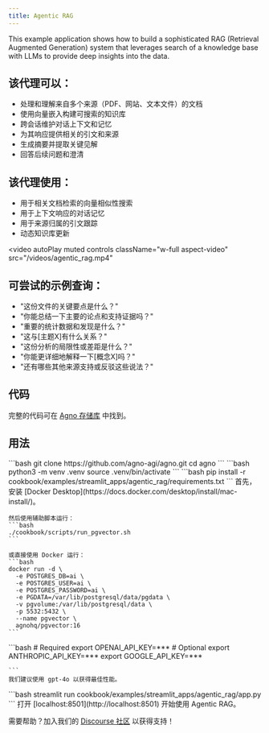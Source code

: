```yaml
---
title: Agentic RAG
---
```


This example application shows how to build a sophisticated RAG (Retrieval Augmented Generation) system that leverages search of a knowledge base with LLMs to provide deep insights into the data.


## 该代理可以：
- 处理和理解来自多个来源（PDF、网站、文本文件）的文档
- 使用向量嵌入构建可搜索的知识库
- 跨会话维护对话上下文和记忆
- 为其响应提供相关的引文和来源
- 生成摘要并提取关键见解
- 回答后续问题和澄清

## 该代理使用：
- 用于相关文档检索的向量相似性搜索
- 用于上下文响应的对话记忆
- 用于来源归属的引文跟踪
- 动态知识库更新

<video
  autoPlay
  muted
  controls
  className="w-full aspect-video"
  src="/videos/agentic_rag.mp4"
></video>

## 可尝试的示例查询：
- "这份文件的关键要点是什么？"
- "你能总结一下主要的论点和支持证据吗？"
- "重要的统计数据和发现是什么？"
- "这与[主题X]有什么关系？"
- "这份分析的局限性或差距是什么？"
- "你能更详细地解释一下[概念X]吗？"
- "还有哪些其他来源支持或反驳这些说法？"

## 代码

完整的代码可在 [Agno 存储库](https://github.com/agno-agi/agno) 中找到。

## 用法

<Steps>
  <Step title="克隆存储库">
    ```bash
    git clone https://github.com/agno-agi/agno.git
    cd agno
    ```
  </Step>

  <Step title="创建虚拟环境">
    ```bash
    python3 -m venv .venv
    source .venv/bin/activate
    ```
  </Step>

  <Step title="安装依赖项">
    ```bash
    pip install -r cookbook/examples/streamlit_apps/agentic_rag/requirements.txt
    ```
  </Step>

  <Step title="运行 PgVector">
    首先，安装 [Docker Desktop](https://docs.docker.com/desktop/install/mac-install/)。

    然后使用辅助脚本运行：
    ```bash
    ./cookbook/scripts/run_pgvector.sh
    ```

    或直接使用 Docker 运行：
    ```bash
    docker run -d \
      -e POSTGRES_DB=ai \
      -e POSTGRES_USER=ai \
      -e POSTGRES_PASSWORD=ai \
      -e PGDATA=/var/lib/postgresql/data/pgdata \
      -v pgvolume:/var/lib/postgresql/data \
      -p 5532:5432 \
      --name pgvector \
      agnohq/pgvector:16
    ```
  </Step>


  <Step title="设置 API 密钥">
    ```bash
    # Required
    export OPENAI_API_KEY=***
    # Optional
    export ANTHROPIC_API_KEY=***
    export GOOGLE_API_KEY=***

    ```
    我们建议使用 gpt-4o 以获得最佳性能。
  </Step>

  <Step title="启动应用程序">
    ```bash
    streamlit run cookbook/examples/streamlit_apps/agentic_rag/app.py
    ```
    打开 [localhost:8501](http://localhost:8501) 开始使用 Agentic RAG。
  </Step>
</Steps>

需要帮助？加入我们的 [Discourse 社区](https://community.agno.com) 以获得支持！